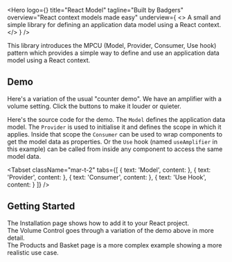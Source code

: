 
<Hero
  logo={<Logo className="rc-logo"/>}
  title="React Model"
  tagline="Built by Badgers"
  overview="React context models made easy"
  underview={
    <>
      A small and simple library for defining an application data model using
      a React context.
    </>
  }
/>

<div className="intro mar-t-8">
  This library introduces the MPCU (Model, Provider, Consumer, Use hook)
  pattern which provides a simple way to define and use an application data
  model using a React context.
</div>

## Demo

Here's a variation of the usual "counter demo".  We have an amplifier with a
volume setting.  Click the buttons to make it louder or quieter.

<App/>

Here's the source code for the demo.  The `Model` defines the application
data model. The `Provider` is used to initialise it and defines the scope
in which it applies.  Inside that scope the `Consumer` can be used to wrap
components to get the model data as properties.  Or the `Use` hook (named
`useAmplifier` in this example) can be called from inside any component to
access the same model data.

<Tabset
  className="mar-t-2"
  tabs={[
    {
      text: 'Model',
      content:
        <Source
          code={ModelSrc}
          caption="Amplifier.ts"
          highlightLines="9-11,17-21"
          expand
        />
    },
    {
      text: 'Provider',
      content:
        <Source
          code={AppSrc}
          caption="App.tsx"
          highlightLines="10,13"
          expand
        />
    },
    {
      text: 'Consumer',
      content:
        <Source
          code={VolumeSrc}
          caption="Volume.tsx"
          highlightLines="5,8"
          expand
        />
    },
    {
      text: 'Use Hook',
      content:
        <Source
          code={ControlsSrc}
          caption="Controls.tsx"
          highlightLines="6"
          expand
        />
    }
  ]}
/>

## Getting Started

<div className="grid-1 gap-4">
  <div className="link">
    The <Link to="/installation">Installation</Link> page shows how to add it
    to your React project.
  </div>

  <div className="link">
    The <Link to="/volume">Volume Control</Link> goes through a variation of
    the demo above in more detail.
  </div>

  <div className="link">
    The <Link to="/products">Products and Basket</Link> page is a more complex
    example showing a more realistic use case.
  </div>
</div>

